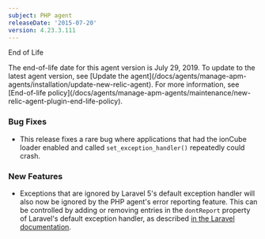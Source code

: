 ```yaml
---
subject: PHP agent
releaseDate: '2015-07-20'
version: 4.23.3.111
---
```


End of Life

<Callout variant="important">
  The end-of-life date for this agent version is July 29, 2019. To update to the latest agent version, see [Update the agent](/docs/agents/manage-apm-agents/installation/update-new-relic-agent). For more information, see [End-of-life policy](/docs/agents/manage-apm-agents/maintenance/new-relic-agent-plugin-end-life-policy).
</Callout>

### Bug Fixes

* This release fixes a rare bug where applications that had the ionCube loader enabled and called `set_exception_handler()` repeatedly could crash.

### New Features

* Exceptions that are ignored by Laravel 5's default exception handler will also now be ignored by the PHP agent's error reporting feature. This can be controlled by adding or removing entries in the `dontReport` property of Laravel's default exception handler, as described [in the Laravel documentation](http://laravel.com/docs/5.1/errors#report-method).
